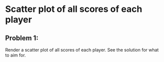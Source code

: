 # Scatter plot of all scores of each player

## Problem 1: 

Render a scatter plot of all scores of each player. See the solution for what to aim for.

